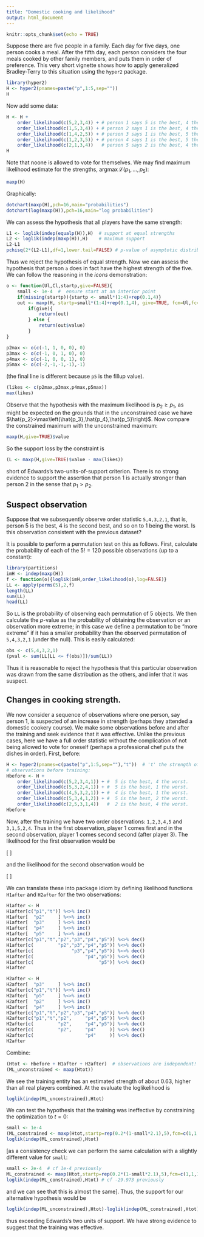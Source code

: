 ```yaml
---
title: "Domestic cooking and likelihood"
output: html_document
---
```


```r
knitr::opts_chunk$set(echo = TRUE)
```

Suppose there are five people in a family.  Each day for five days,
one person cooks a meal.  After the fifth day, each person considers
the four meals cooked by other family members, and puts them in order
of preference.  This very short vignette shows how to apply
generalized Bradley-Terry to this situation using the `hyper2`
package.

```r
library(hyper2)
H <- hyper2(pnames=paste("p",1:5,sep=""))
H
```

Now add some data:

```r
H <- H +
    order_likelihood(c(5,2,3,4)) + # person 1 says 5 is the best, 4 the worst.
    order_likelihood(c(1,5,3,4)) + # person 2 says 1 is the best, 4 the worst.
    order_likelihood(c(1,4,2,5)) + # person 3 says 1 is the best, 5 the worst.
    order_likelihood(c(1,2,3,5)) + # person 4 says 1 is the best, 5 the worst.
    order_likelihood(c(2,1,3,4))   # person 5 says 2 is the best, 4 the worst.
H
```

Note that noone is allowed to vote for themselves.  We may find
maximum likelihood estimate for the strengths,
$\operatorname{argmax}\mathcal{L}\left(p_1,\ldots,p_5\right)$:

```r
maxp(H)
```

Graphically:

```r
dotchart(maxp(H),pch=16,main="probabilities")
dotchart(log(maxp(H)),pch=16,main="log probabilities")
```

We can assess the hypothesis that all players have the same strength:

```r
L1 <- loglik(indep(equalp(H)),H)  # support at equal strengths
L2 <- loglik(indep(maxp(H)),H)    # maximum support
L2-L1
pchisq(2*(L2-L1),df=1,lower.tail=FALSE) # p-value of asymptotic distribution
```

Thus we reject the hypothesis of equal strength.  Now we can assess
the hypothesis that person `a` does in fact have the highest strength
of the five.  We can follow the reasoning in the _icons_
demonstration:

```r
o <- function(Ul,Cl,startp,give=FALSE){
    small <- 1e-4  #  ensure start at an interior point
    if(missing(startp)){startp <- small*(1:4)+rep(0.1,4)}
    out <- maxp(H, startp=small*(1:4)+rep(0.1,4), give=TRUE, fcm=Ul,fcv=Cl)
		if(give){
			return(out)
		} else {
			return(out$value)
		}
}

p2max <- o(c(-1, 1, 0, 0), 0)
p3max <- o(c(-1, 0, 1, 0), 0)
p4max <- o(c(-1, 0, 0, 1), 0)
p5max <- o(c(-2,-1,-1,-1),-1)
```

(the final line is different because `p5` is the fillup value).

```r
(likes <- c(p2max,p3max,p4max,p5max))
max(likes)
```

Observe that the hypothesis with the maximum likelihood is
$p_2\geqslant p_1$, as might be expected on the grounds that in the
unconstrained case we have
$\hat{p_2}>\max\left(\hat{p_3},\hat{p_4},\hat{p_5}\right)$.  Now
compare the constrained maximum with the unconstrained maximum:

```r
maxp(H,give=TRUE)$value
```

So the support loss by the constraint is

```r
(L <- maxp(H,give=TRUE)$value - max(likes))
```

short of Edwards's two-units-of-support criterion.  There is no strong
evidence to support the assertion that person 1 is actually stronger
than person 2 in the sense that $p_1>p_2$.

## Suspect observation

Suppose that we subsequently observe order statistic `5,4,3,2,1`, that
is, person 5 is the best, 4 is the second best, and so on to 1 being
the worst.  Is this observation consistent with the previous dataset?

It is possible to perform a permutation test on this as follows.
First, calculate the probability of each of the $5!=120$ possible
observations (up to a constant):

```r
library(partitions)
imH <- indep(maxp(H))
f <- function(o){loglik(imH,order_likelihood(o),log=FALSE)}
LL <- apply(perms(5),2,f)
length(LL)
sum(LL)
head(LL)
```

So `LL` is the probability of observing each permutation of 5 objects.
We then calculate the $p$-value as the probability of obtaining the
observation or an observation more extreme; in this case we define a
permutation to be "more extreme" if it has a smaller probability than
the observed permutation of `5,4,3,2,1` (under the null).  This is
easily calculated:

```r
obs <- c(5,4,3,2,1)
(pval <- sum(LL[LL <= f(obs)])/sum(LL))
```

Thus it is reasonable to reject the hypothesis that this particular
observation was drawn from the same distribution as the others, and
infer that it was suspect.


## Changes in cooking strength.

We now consider a sequence of observations where one person, say
person 1, is suspected of an increase in strength (perhaps they
attended a domestic cookery course).  We make some observations before
and after the training and seek evidence that it was effective.
Unlike the previous cases, here we have a full order statistic without
the complication of not being allowed to vote for oneself (perhaps a
professional chef puts the dishes in order).  First, before:

```r
H <- hyper2(pnames=c(paste("p",1:5,sep=""),"t"))  # 't' the strength of training
# observations before training:
Hbefore <- H +
    order_likelihood(c(5,2,3,4,1)) + #  5 is the best, 4 the worst.
    order_likelihood(c(5,3,2,4,1)) + #  5 is the best, 1 the worst.
    order_likelihood(c(4,5,3,2,1)) + #  4 is the best, 1 the worst.
    order_likelihood(c(5,3,4,1,2)) + #  5 is the best, 2 the worst.
    order_likelihood(c(2,5,3,1,4))   #  2 is the best, 4 the worst.
Hbefore
```

Now, after the training we have two order observations: `1,2,3,4,5`
and `3,1,5,2,4`.  Thus in the first observation, player 1 comes first
and in the second observation, player 1 comes second second (after
player 3).  The likelihood for the first observation would be

\[
\frac{p_1+t}{p_1+t+p_2+p_3+p_4+p_5}\cdot
\frac{p_2  }{      p_2+p_3+p_4+p_5}\cdot
\frac{p_3  }{          p_3+p_4+p_5}\cdot
\frac{p_4  }{              p_4+p_5}\cdot
\frac{p_5  }{                  p_5}\cdot
\]

and the likelihood for the second observation would be

\[
\frac{p_3  }{p_1+t+p_2+p_3+p_4+p_5}\cdot
\frac{p_1+t}{p_1+t+p_2+    p_4+p_5}\cdot
\frac{p_5  }{      p_2+    p_4+p_5}\cdot
\frac{p_2  }{      p_2+    p_4    }\cdot
\frac{p_4  }{              p_4    }\cdot
\]


We can translate these into package idiom by defining likelihood
functions `H1after` and `H2after` for the two observations:


```r
H1after <- H
H1after[c("p1","t")] %<>% inc()
H1after[  "p2"     ] %<>% inc()
H1after[  "p3"     ] %<>% inc()
H1after[  "p4"     ] %<>% inc()
H1after[  "p5"     ] %<>% inc()
H1after[c("p1","t","p2","p3","p4","p5")] %<>% dec()
H1after[c(         "p2","p3","p4","p5")] %<>% dec()
H1after[c(              "p3","p4","p5")] %<>% dec()
H1after[c(                   "p4","p5")] %<>% dec()
H1after[c(                        "p5")] %<>% dec()
H1after
```

```r
H2after <- H
H2after[  "p3"     ] %<>% inc()
H2after[c("p1","t")] %<>% inc()
H2after[  "p5"     ] %<>% inc()
H2after[  "p2"     ] %<>% inc()
H2after[  "p4"     ] %<>% inc()
H2after[c("p1","t","p2","p3","p4","p5")] %<>% dec()
H2after[c("p1","t","p2",     "p4","p5")] %<>% dec()
H2after[c(         "p2",     "p4","p5")] %<>% dec()
H2after[c(         "p2",     "p4"     )] %<>% dec()
H2after[c(                   "p4"     )] %<>% dec()
H2after
```

Combine:

```r
(Htot <- Hbefore + H1after + H2after)  # observations are independent!
(ML_unconstrained <- maxp(Htot))
```

We see the training entity has an estimated strength of about 0.63,
higher than all real players combined.  At the evaluate the
loglikelihood is

```r
loglik(indep(ML_unconstrained),Htot)
```

We can test the hypothesis that the training was ineffective by
constraining the optimization to $t=0$:

```r
small <- 1e-4
(ML_constrained <- maxp(Htot,startp=rep(0.2*(1-small*2.1),5),fcm=c(1,1,1,1,1),fcv=1-2*small))
loglik(indep(ML_constrained),Htot)
```

[as a consistency check we can perform the same calculation with a
slightly different value for `small`:


```r
small <- 2e-4  # cf 1e-4 previously
ML_constrained <- maxp(Htot,startp=rep(0.2*(1-small*2.1),5),fcm=c(1,1,1,1,1),fcv=1-2*small)
loglik(indep(ML_constrained),Htot) # cf -29.973 previously
```

and we can see that this is almost the same].  Thus, the support for
our alternative hypothesis would be

```r
loglik(indep(ML_unconstrained),Htot)-loglik(indep(ML_constrained),Htot)
```

thus exceeding Edwards's two units of support.  We have strong
evidence to suggest that the training was effective.

